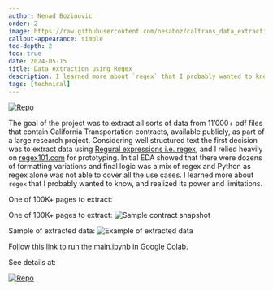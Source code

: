 ```yaml
---
author: Nenad Bozinovic
order: 2
image: https://raw.githubusercontent.com/nesaboz/caltrans_data_extraction/main/assets/sample.png
callout-appearance: simple
toc-depth: 2
toc: true
date: 2024-05-15
title: Data extraction using Regex
description: I learned more about `regex` that I probably wanted to know
tags: [technical]
---
```


<p align="left">
  <a href="https://github.com/nesaboz/caltrans_data_extraction">
    <img src="https://badgen.net/badge/icon/GitHub?icon=github&label" alt="Repo">
  </a>
</p>


The goal of the project was to extract all sorts of data from 11'000+ pdf files that contain California Transportation contracts, available publicly, as part of a large research project. Considering well structured text the first decision was to extract data using [Regural expressions i.e. regex](https://en.wikipedia.org/wiki/Regular_expression), 
and I relied heavily on [regex101.com](https://regex101.com) for prototyping. Initial EDA showed that there were dozens of formatting variations and final logic was a mix of regex and Python as regex alone was not able to cover all the use cases. I learned more about `regex` that I probably wanted to know, and realized its power and limitations.

One of 100K+ pages to extract:

One of 100K+ pages to extract:
![Sample contract snapshot](https://raw.githubusercontent.com/nesaboz/caltrans_data_extraction/main/assets/sample.png)

Sample of extracted data:
![Example of extracted data](https://raw.githubusercontent.com/nesaboz/caltrans_data_extraction/main/demo.gif)

Follow this <a href="https://colab.research.google.com/github/nesaboz/caltrans_data_extraction/blob/main/main.ipynb" target="_blank">link</a> to run the main.ipynb in Google Colab.

See details at:
<p align="left">
  <a href="https://github.com/nesaboz/caltrans_data_extraction">
    <img src="https://badgen.net/badge/icon/GitHub?icon=github&label" alt="Repo">
  </a>
</p>
